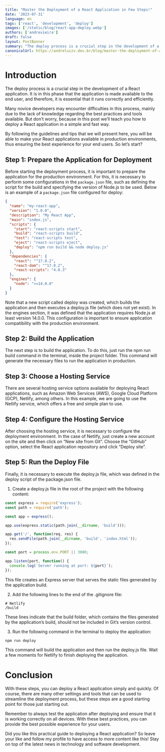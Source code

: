 ```yaml
---
title: "Master the Deployment of a React Application in Few Steps!"
date: '2023-07-31'
language: en
tags: ['react', 'development', 'deploy']
images: ['/static/blog/react-app-deploy.webp']
authors: ['andrevieira']
draft: false
layout: PostBanner
summary: "The deploy process is a crucial step in the development of a React application. It is in this phase that the application is made available to the end user, and therefore, it is essential that it runs correctly and efficiently."
canonicalUrl: https://andreluizv.dev.br/blog/master-the-deployment-of-a-react-application-in-few-steps
---
```


# Introduction
The deploy process is a crucial step in the development of a React application. It is in this phase that the application is made available to the end user, and therefore, it is essential that it runs correctly and efficiently.

Many novice developers may encounter difficulties in this process, mainly due to the lack of knowledge regarding the best practices and tools available. But don’t worry, because in this post we’ll teach you how to deploy a React application in a simple and fast way.

By following the guidelines and tips that we will present here, you will be able to make your React applications available in production environments, thus ensuring the best experience for your end users. So let’s start?

## Step 1: Prepare the Application for Deployment
Before starting the deployment process, it is important to prepare the application for the production environment. For this, it is necessary to perform some configurations in the `package.json` file, such as defining the script for the build and specifying the version of Node.js to be used. Below is an example of a `package.json` file configured for deploy:

``` json
{
  "name": "my-react-app",
  "version": "1.0.0",
  "description": "My React App",
  "main": "index.js",
  "scripts": {
    "start": "react-scripts start",
    "build": "react-scripts build",
    "test": "react-scripts test",
    "eject": "react-scripts eject",
    "deploy": "npm run build && node deploy.js"
  },
  "dependencies": {
    "react": "^17.0.2",
    "react-dom": "^17.0.2",
    "react-scripts": "4.0.3"
  },
  "engines": {
    "node": ">=14.0.0"
  }
}
```

Note that a new script called deploy was created, which builds the application and then executes a deploy.js file (which does not yet exist). In the engines section, it was defined that the application requires Node.js at least version 14.0.0. This configuration is important to ensure application compatibility with the production environment.

## Step 2: Build the Application
The next step is to build the application. To do this, just run the npm run build command in the terminal, inside the project folder. This command will generate the necessary files to run the application in production.

## Step 3: Choose a Hosting Service
There are several hosting service options available for deploying React applications, such as Amazon Web Services (AWS), Google Cloud Platform (GCP), Netlify, among others. In this example, we are going to use the Netlify service, which offers a free and simple plan to use.

## Step 4: Configure the Hosting Service
After choosing the hosting service, it is necessary to configure the deployment environment. In the case of Netlify, just create a new account on the site and then click on “New site from Git”. Choose the “GitHub” option, select the React application repository and click “Deploy site”.

## Step 5: Run the Deploy File
Finally, it is necessary to execute the deploy.js file, which was defined in the deploy script of the package.json file.

1. Create a deploy.js file in the root of the project with the following content:
``` javascript
const express = require('express');
const path = require('path');

const app = express();

app.use(express.static(path.join(__dirname, 'build')));

app.get('/', function(req, res) {
  res.sendFile(path.join(__dirname, 'build', 'index.html'));
});

const port = process.env.PORT || 3000;

app.listen(port, function() {
  console.log(`Server running at port: ${port}`);
});
```

This file creates an Express server that serves the static files generated by the application build.

2. Add the following lines to the end of the .gitignore file:

``` ignore
# Netlify
/build
```

These lines indicate that the build folder, which contains the files generated by the application’s build, should not be included in Git’s version control.

3. Run the following command in the terminal to deploy the application:

``` bash
npm run deploy
```

This command will build the application and then run the deploy.js file. Wait a few moments for Netlify to finish deploying the application.

# Conclusion
With these steps, you can deploy a React application simply and quickly. Of course, there are many other settings and tools that can be used to streamline the deployment process, but these steps are a good starting point for those just starting out.

Remember to always test the application after deploying and ensure that it is working correctly on all devices. With these best practices, you can provide the best possible experience for your users.

Did you like this practical guide to deploying a React application? So leave your like and follow my profile to have access to more content like this! Stay on top of the latest news in technology and software development.